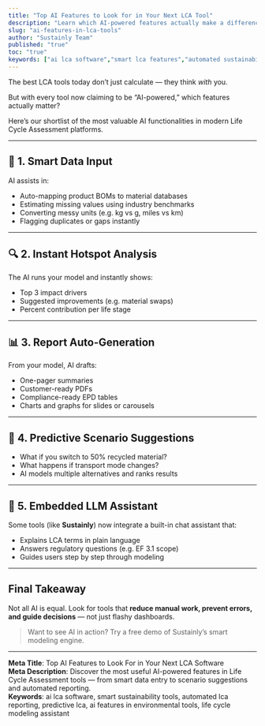 ```yaml
---
title: "Top AI Features to Look for in Your Next LCA Tool"
description: "Learn which AI-powered features actually make a difference in Life Cycle Assessment — from smart data input to automated improvement suggestions."
slug: "ai-features-in-lca-tools"
author: "Sustainly Team"
published: "true"
toc: "true"
keywords: ["ai lca software","smart lca features","automated sustainability tools","ai for environmental modeling","life cycle assessment ai","predictive lca","ai sustainability assistant","smart eco design tools"]
---
```


The best LCA tools today don’t just calculate — they think _with_ you.

But with every tool now claiming to be “AI-powered,” which features actually matter?

Here’s our shortlist of the most valuable AI functionalities in modern Life Cycle Assessment platforms.

---

## 🎯 1. Smart Data Input

AI assists in:

- Auto-mapping product BOMs to material databases
- Estimating missing values using industry benchmarks
- Converting messy units (e.g. kg vs g, miles vs km)
- Flagging duplicates or gaps instantly

---

## 🔍 2. Instant Hotspot Analysis

The AI runs your model and instantly shows:

- Top 3 impact drivers
- Suggested improvements (e.g. material swaps)
- Percent contribution per life stage

---

## 📊 3. Report Auto-Generation

From your model, AI drafts:

- One-pager summaries
- Customer-ready PDFs
- Compliance-ready EPD tables
- Charts and graphs for slides or carousels

---

## 🧠 4. Predictive Scenario Suggestions

- What if you switch to 50% recycled material?
- What happens if transport mode changes?
- AI models multiple alternatives and ranks results

---

## 💬 5. Embedded LLM Assistant

Some tools (like **Sustainly**) now integrate a built-in chat assistant that:

- Explains LCA terms in plain language
- Answers regulatory questions (e.g. EF 3.1 scope)
- Guides users step by step through modeling

---

## Final Takeaway

Not all AI is equal. Look for tools that **reduce manual work, prevent errors, and guide decisions** — not just flashy dashboards.

> Want to see AI in action? Try a free demo of Sustainly’s smart modeling engine.

---

**Meta Title**: Top AI Features to Look For in Your Next LCA Software\
**Meta Description**: Discover the most useful AI-powered features in Life Cycle Assessment tools — from smart data entry to scenario suggestions and automated reporting.\
**Keywords**: ai lca software, smart sustainability tools, automated lca reporting, predictive lca, ai features in environmental tools, life cycle modeling assistant